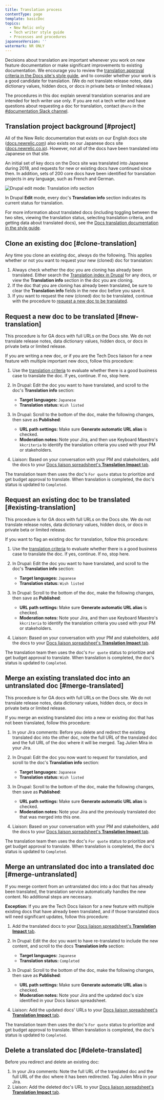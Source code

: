 ```yaml
---
title: Translation process
contentType: page
template: basicDoc
topics:
  - New Relic only
  - Tech writer style guide
  - Processes and procedures
japaneseVersion: ''
watermark: NR ONLY
---
```


Decisions about translation are important whenever you work on new feature documentation or make significant improvements to existing documentation. We encourage you to review the [translation approval criteria in the Docs site's style guide](/docs/new-relic-only/basic-style-guide/writing-guidelines/docs-translation#request-translation), and to consider whether your work is a good candidate for translation. (We do not translate release notes, data dictionary values, hidden docs, or docs in private beta or limited release.)

The procedures in this doc explain several translation scenarios and are intended for tech writer use only. If you are not a tech writer and have questions about requesting a doc for translation, contact `@hero` in the [#documentation Slack channel](https://app.slack.com/client/T02D34WJD/C0DSGL3FZ).

## Translation project background [#project]

All of the New Relic documentation that exists on our English docs site ([docs.newrelic.com](https://docs.newrelic.com)) also exists on our Japanese docs site ([docs.newrelic.co.jp](https://docs.newrelic.co.jp)). However, not all of the docs have been translated into Japanese on that site.

An initial set of key docs on the Docs site was translated into Japanese during 2018, and requests for new or existing docs have continued since then. In addition, sets of 200 core docs have been identified for translation projects in any language, such as French and German.

![Drupal edit mode: Translation info section](./images/translation-info.png "Drupal edit mode: Translation info section")

In Drupal **Edit** mode, every doc's **Translation info** section indicates its current status for translation.

For more information about translated docs (including toggling between the two sites, viewing the translation status, selecting translation criteria, and getting data about translated docs), see the [Docs translation documentation in the style guide](/docs/new-relic-only/basic-style-guide/writing-guidelines/docs-translation).

## Clone an existing doc [#clone-translation]

Any time you clone an existing doc, always do the following. This applies whether or not you want to request your new (cloned) doc for translation:

1. Always check whether the doc you are cloning has already been translated. Either search the [Translation index in Drupal](https://docs.newrelic.com/admin/workbench/translation-index) for any docs, or view the **Translation info** section in the doc you are cloning.
2. If the doc that you are cloning has already been translated, be sure to clear the **Translation info** fields in the new doc before you save it.
3. If you want to request the new (cloned) doc to be translated, continue with the procedure to [request a new doc to be translated](#new-translation).

## Request a new doc to be translated [#new-translation]

This procedure is for GA docs with full URLs on the Docs site. We do not translate release notes, data dictionary values, hidden docs, or docs in private beta or limited release.

If you are writing a new doc, or if you are the Tech Docs liaison for a new feature with multiple important new docs, follow this procedure:

1. Use the [translation criteria](/docs/new-relic-only/basic-style-guide/writing-guidelines/docs-translation#request-translation) to evaluate whether there is a good business case to translate the doc. If yes, continue. If no, stop here.
2. In Drupal: Edit the doc you want to have translated, and scroll to the doc's **Translation info** section:

   * **Target languages:** `Japanese`
   * **Translation status:** `Wish listed`
3. In Drupal: Scroll to the bottom of the doc, make the following changes, then save as **Published**:

   * **URL path settings:** Make sure **Generate automatic URL alias** is checked.
   * **Moderation notes:** Note your Jira, and then use Keyboard Maestro's `kkcriteria` to identify the translation criteria you used with your PM or stakeholders.
4. Liaison: Based on your conversation with your PM and stakeholders, add the docs to your [Docs liaison spreadsheet's **Translation Impact** tab](https://docs.google.com/spreadsheets/d/1CjFl1_FpzW47KbGVeLynlQ4mZ9KERV4R2OdxWOSYRiY/edit#gid=1415803267).

The translation team then uses the doc's `For quote` status to prioritize and get budget approval to translate. When translation is completed, the doc's status is updated to `Completed`.

## Request an existing doc to be translated [#existing-translation]

This procedure is for GA docs with full URLs on the Docs site. We do not translate release notes, data dictionary values, hidden docs, or docs in private beta or limited release.

If you want to flag an existing doc for translation, follow this procedure:

1. Use the [translation criteria](/docs/new-relic-only/basic-style-guide/writing-guidelines/docs-translation#request-translation) to evaluate whether there is a good business case to translate the doc. If yes, continue. If no, stop here.
2. In Drupal: Edit the doc you want to have translated, and scroll to the doc's **Translation info** section:

   * **Target languages:** `Japanese`
   * **Translation status:** `Wish listed`
3. In Drupal: Scroll to the bottom of the doc, make the following changes, then save as **Published**:

   * **URL path settings:** Make sure **Generate automatic URL alias** is checked.
   * **Moderation notes:** Note your Jira, and then use Keyboard Maestro's `kkcriteria` to identify the translation criteria you used with your PM or stakeholders.
4. Liaison: Based on your conversation with your PM and stakeholders, add the docs to your [Docs liaison spreadsheet's **Translation Impact** tab](https://docs.google.com/spreadsheets/d/1CjFl1_FpzW47KbGVeLynlQ4mZ9KERV4R2OdxWOSYRiY/edit#gid=1415803267).

The translation team then uses the doc's `For quote` status to prioritize and get budget approval to translate. When translation is completed, the doc's status is updated to `Completed`.

## Merge an existing translated doc into an untranslated doc [#merge-translated]

This procedure is for GA docs with full URLs on the Docs site. We do not translate release notes, data dictionary values, hidden docs, or docs in private beta or limited release.

If you merge an existing translated doc into a new or existing doc that has not been translated, follow this procedure:

1. In your Jira comments: Before you delete and redirect the existing translated doc into the other doc, note the full URL of the translated doc and the full URL of the doc where it will be merged. Tag Julien Mira in your Jira.
2. In Drupal: Edit the doc you now want to request for translation, and scroll to the doc's **Translation info** section:

   * **Target languages:** `Japanese`
   * **Translation status:** `Wish listed`
3. In Drupal: Scroll to the bottom of the doc, make the following changes, then save as **Published**:

   * **URL path settings:** Make sure **Generate automatic URL alias** is checked.
   * **Moderation notes:** Note your Jira and the previously translated doc that was merged into this one.
4. Liaison: Based on your conversation with your PM and stakeholders, add the docs to your [Docs liaison spreadsheet's **Translation Impact** tab](https://docs.google.com/spreadsheets/d/1CjFl1_FpzW47KbGVeLynlQ4mZ9KERV4R2OdxWOSYRiY/edit#gid=1415803267).

The translation team then uses the doc's `For quote` status to prioritize and get budget approval to translate. When translation is completed, the doc's status is updated to `Completed`.

## Merge an untranslated doc into a translated doc [#merge-untranslated]

If you merge content from an untranslated doc into a doc that has already been translated, the translation service automatically handles the new content. No additional steps are necessary.

**Exception:** If you are the Tech Docs liaison for a new feature with multiple existing docs that have already been translated, and if those translated docs will need significant updates, follow this procedure:

1. Add the translated docs to your [Docs liaison spreadsheet's **Translation Impact** tab](https://docs.google.com/spreadsheets/d/1CjFl1_FpzW47KbGVeLynlQ4mZ9KERV4R2OdxWOSYRiY/edit#gid=1415803267).
2. In Drupal: Edit the doc you want to have re-translated to include the new content, and scroll to the docs **Translation info** section:

   * **Target languages:** `Japanese`
   * **Translation status:** `Completed`
3. In Drupal: Scroll to the bottom of the doc, make the following changes, then save as **Published**:

   * **URL path settings:** Make sure **Generate automatic URL alias** is checked.
   * **Moderation notes:** Note your Jira and the updated doc's size identified in your Docs liaison spreadsheet.
4. Liaison: Add the updated docs' URLs to your [Docs liaison spreadsheet's **Translation Impact** tab](https://docs.google.com/spreadsheets/d/1CjFl1_FpzW47KbGVeLynlQ4mZ9KERV4R2OdxWOSYRiY/edit#gid=1415803267).

The translation team then uses the doc's `For quote` status to prioritize and get budget approval to translate. When translation is completed, the doc's status is updated to `Completed`.

## Delete a translated doc [#delete-translated]

Before you redirect and delete an existing doc:

1. In your Jira comments: Note the full URL of the translated doc and the full URL of the doc where it has been redirected. Tag Julien Mira in your Jira.
2. Liaison: Add the deleted doc's URL to your [Docs liaison spreadsheet's **Translation Impact** tab](https://docs.google.com/spreadsheets/d/1CjFl1_FpzW47KbGVeLynlQ4mZ9KERV4R2OdxWOSYRiY/edit#gid=1415803267).
